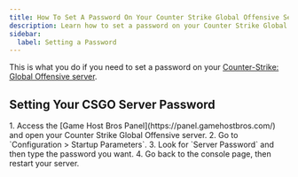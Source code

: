 ```yaml
---
title: How To Set A Password On Your Counter Strike Global Offensive Server
description: Learn how to set a password on your Counter Strike Global Offensive dedicated server.
sidebar:
  label: Setting a Password
---
```


This is what you do if you need to set a password on your [Counter-Strike: Global Offensive server](https://www.gamehostbros.com/csgo-server-hosting/).

## Setting Your CSGO Server Password

<Steps>
1. Access the [Game Host Bros Panel](https://panel.gamehostbros.com/) and open your Counter Strike Global Offensive server.
2. Go to `Configuration > Startup Parameters`.
3. Look for `Server Password` and then type the password you want.
4. Go back to the console page, then restart your server.
</Steps>